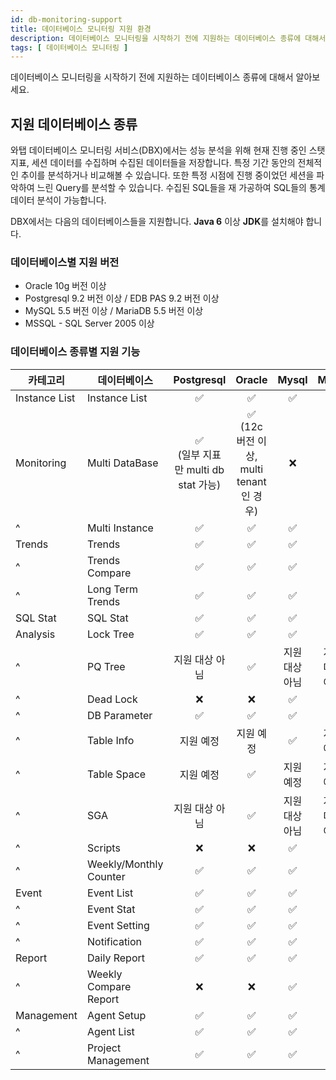 ```yaml
---
id: db-monitoring-support
title: 데이터베이스 모니터링 지원 환경
description: 데이터베이스 모니터링을 시작하기 전에 지원하는 데이터베이스 종류에 대해서 알아보세요.
tags: [ 데이터베이스 모니터링 ]
---
```


데이터베이스 모니터링을 시작하기 전에 지원하는 데이터베이스 종류에 대해서 알아보세요.

## 지원 데이터베이스 종류

와탭 데이터베이스 모니터링 서비스(DBX)에서는 성능 분석을 위해 현재 진행 중인 스탯 지표, 세션 데이터를 수집하며 수집된 데이터들을 저장합니다. 특정 기간 동안의 전체적인 추이를 분석하거나 비교해볼 수 있습니다. 또한 특정 시점에 진행 중이었던 세션을 파악하여 느린 Query를 분석할 수 있습니다. 수집된 SQL들을 재 가공하여 SQL들의 통계 데이터 분석이 가능합니다.

DBX에서는 다음의 데이터베이스들을 지원합니다. **Java 6** 이상 **JDK**를 설치해야 합니다.

### 데이터베이스별 지원 버전

* Oracle 10g 버전 이상
* Postgresql 9.2 버전 이상 / EDB PAS 9.2 버전 이상
* MySQL 5.5 버전 이상 / MariaDB 5.5 버전 이상
* MSSQL - SQL Server 2005 이상

### 데이터베이스 종류별 지원 기능

| 카테고리      | 데이터베이스           |               Postgresql                |                    Oracle                    |     Mysql      |     Mssql      |
| ------------- | ---------------------- | :-------------------------------------: | :------------------------------------------: | :------------: | :------------: |
| Instance List | Instance List          |                   ✅                    |                      ✅                      |       ✅       |       ✅       |
| Monitoring    | Multi DataBase         | ✅<br/>(일부 지표만 multi db stat 가능) | ✅<br/>(12c 버전 이상, multi tenant 인 경우) |       ❌       |       ✅       |
| ^             | Multi Instance         |                   ✅                    |                      ✅                      |       ✅       |       ✅       |
| Trends        | Trends                 |                   ✅                    |                      ✅                      |       ✅       |       ✅       |
| ^             | Trends Compare         |                   ✅                    |                      ✅                      |       ✅       |       ✅       |
| ^             | Long Term Trends       |                   ✅                    |                      ✅                      |       ✅       |       ✅       |
| SQL Stat      | SQL Stat               |                   ✅                    |                      ✅                      |       ✅       |       ✅       |
| Analysis      | Lock Tree              |                   ✅                    |                      ✅                      |       ✅       |       ✅       |
| ^             | PQ Tree                |             지원 대상 아님              |                      ✅                      | 지원 대상 아님 | 지원 대상 아님 |
| ^             | Dead Lock              |                   ❌                    |                      ❌                      |       ✅       |       ❌       |
| ^             | DB Parameter           |                   ✅                    |                      ✅                      |       ✅       |       ✅       |
| ^             | Table Info             |                지원 예정                |                  지원 예정                   |       ✅       |   지원 예정    |
| ^             | Table Space            |                지원 예정                |                      ✅                      |   지원 예정    |   지원 예정    |
| ^             | SGA                    |             지원 대상 아님              |                      ✅                      | 지원 대상 아님 | 지원 대상 아님 |
| ^             | Scripts                |                   ❌                    |                      ❌                      |       ✅       |       ❌       |
| ^             | Weekly/Monthly Counter |                   ✅                    |                      ✅                      |       ✅       |       ✅       |
| Event         | Event List             |                   ✅                    |                      ✅                      |       ✅       |       ✅       |
| ^             | Event Stat             |                   ✅                    |                      ✅                      |       ✅       |       ✅       |
| ^             | Event Setting          |                   ✅                    |                      ✅                      |       ✅       |       ✅       |
| ^             | Notification           |                   ✅                    |                      ✅                      |       ✅       |       ✅       |
| Report        | Daily Report           |                   ✅                    |                      ✅                      |       ✅       |       ✅       |
| ^             | Weekly Compare Report  |                   ❌                    |                      ❌                      |       ✅       |       ❌       |
| Management    | Agent Setup            |                   ✅                    |                      ✅                      |       ✅       |       ✅       |
| ^             | Agent List             |                   ✅                    |                      ✅                      |       ✅       |       ✅       |
| ^             | Project Management     |                   ✅                    |                      ✅                      |       ✅       |       ✅       |